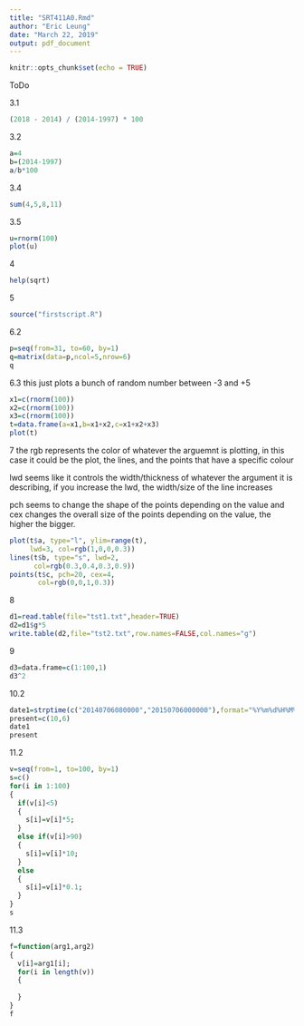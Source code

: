 ```yaml
---
title: "SRT411A0.Rmd"
author: "Eric Leung"
date: "March 22, 2019"
output: pdf_document
---
```


```r
knitr::opts_chunk$set(echo = TRUE)
```
ToDo

3.1
```r
(2018 - 2014) / (2014-1997) * 100
```
3.2
```r
a=4
b=(2014-1997)
a/b*100
```
3.4
```r
sum(4,5,8,11)
```
3.5
```r
u=rnorm(100)
plot(u)
```
4
```r
help(sqrt)
```
5
```r
source("firstscript.R")
```
6.2
```r
p=seq(from=31, to=60, by=1)
q=matrix(data=p,ncol=5,nrow=6)
q
```
6.3
this just plots a bunch of random number between -3 and +5
```r
x1=c(rnorm(100))
x2=c(rnorm(100))
x3=c(rnorm(100))
t=data.frame(a=x1,b=x1+x2,c=x1+x2+x3)
plot(t)
```
7
the rgb represents the color of whatever the arguemnt is plotting, in this case
it could be the plot, the lines, and the points that have a specific colour

lwd seems like it controls the width/thickness of whatever the argument it is 
describing, if you increase the lwd, the width/size of the line increases
 
pch seems to change the shape of the points depending on the value and cex changes
the overall size of the points depending on the value, the higher the bigger.
```r
plot(t$a, type="l", ylim=range(t),
     lwd=3, col=rgb(1,0,0,0.3))
lines(t$b, type="s", lwd=2,
      col=rgb(0.3,0.4,0.3,0.9))
points(t$c, pch=20, cex=4,
       col=rgb(0,0,1,0.3))
```
8
```r
d1=read.table(file="tst1.txt",header=TRUE)
d2=d1$g*5
write.table(d2,file="tst2.txt",row.names=FALSE,col.names="g")
```
9
```r
d3=data.frame=c(1:100,1)
d3^2

```
10.2
```r
date1=strptime(c("20140706080000","20150706000000"),format="%Y%m%d%H%M%S")
present=c(10,6)
date1
present
```
11.2
```r
v=seq(from=1, to=100, by=1)
s=c()
for(i in 1:100)
{
  if(v[i]<5)
  {
    s[i]=v[i]*5;
  }
  else if(v[i]>90)
  {
    s[i]=v[i]*10;
  }
  else
  {
    s[i]=v[i]*0.1;
  }
}
s
```
11.3
```r
f=function(arg1,arg2)
{
  v[i]=arg1[i];
  for(i in length(v))
  {
    
  }
}
f
```












